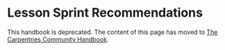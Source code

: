 # Lesson Sprint Recommendations
This handbook is deprecated.
The content of this page has moved to [The Carpentries Community Handbook](https://docs.carpentries.org/resources/curriculum/lesson-sprint-recommendations.html).